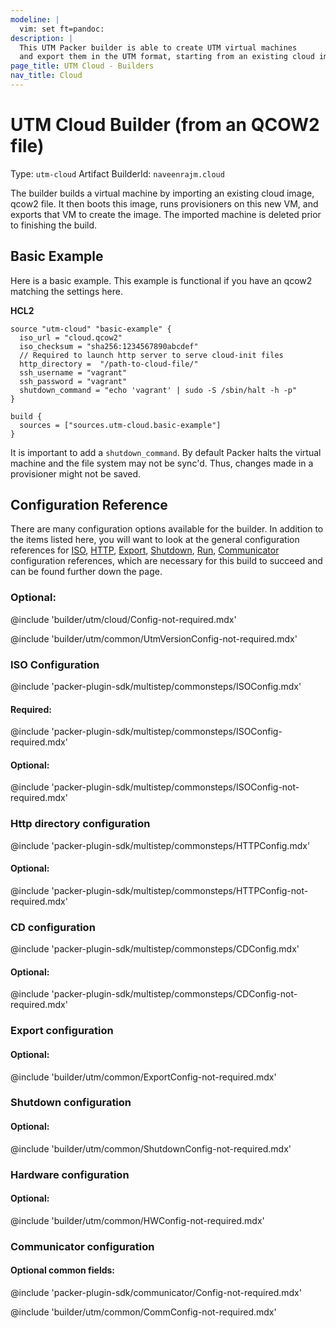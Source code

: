 ```yaml
---
modeline: |
  vim: set ft=pandoc:
description: |
  This UTM Packer builder is able to create UTM virtual machines
  and export them in the UTM format, starting from an existing cloud image (qemu qcow2 image with cloud-init).
page_title: UTM Cloud - Builders
nav_title: Cloud
---
```


# UTM Cloud Builder (from an QCOW2 file)

Type: `utm-cloud`
Artifact BuilderId: `naveenrajm.cloud`

The builder builds a virtual machine by importing an existing cloud image, qcow2 file.
It then boots this image, runs provisioners on this new VM, and exports that VM
to create the image. The imported machine is deleted prior to finishing the
build.

## Basic Example

Here is a basic example. This example is functional if you have an qcow2  matching
the settings here.

**HCL2**

```hcl
source "utm-cloud" "basic-example" {
  iso_url = "cloud.qcow2"
  iso_checksum = "sha256:1234567890abcdef"
  // Required to launch http server to serve cloud-init files
  http_directory =  "/path-to-cloud-file/"
  ssh_username = "vagrant"
  ssh_password = "vagrant"
  shutdown_command = "echo 'vagrant' | sudo -S /sbin/halt -h -p"
}

build {
  sources = ["sources.utm-cloud.basic-example"]
}
```

It is important to add a `shutdown_command`. By default Packer halts the virtual
machine and the file system may not be sync'd. Thus, changes made in a
provisioner might not be saved.

## Configuration Reference

There are many configuration options available for the builder. In addition to
the items listed here, you will want to look at the general configuration
references for [ISO](#iso-configuration),
[HTTP](#http-directory-configuration),
[Export](#export-configuration),
[Shutdown](#shutdown-configuration),
[Run](#run-configuration),
[Communicator](#communicator-configuration)
configuration references, which are
necessary for this build to succeed and can be found further down the page.

### Optional:

@include 'builder/utm/cloud/Config-not-required.mdx'

@include 'builder/utm/common/UtmVersionConfig-not-required.mdx'

### ISO Configuration

@include 'packer-plugin-sdk/multistep/commonsteps/ISOConfig.mdx'

#### Required:

@include 'packer-plugin-sdk/multistep/commonsteps/ISOConfig-required.mdx'

#### Optional:

@include 'packer-plugin-sdk/multistep/commonsteps/ISOConfig-not-required.mdx'


### Http directory configuration

@include 'packer-plugin-sdk/multistep/commonsteps/HTTPConfig.mdx'

#### Optional:

@include 'packer-plugin-sdk/multistep/commonsteps/HTTPConfig-not-required.mdx'

### CD configuration

@include 'packer-plugin-sdk/multistep/commonsteps/CDConfig.mdx'

#### Optional:

@include 'packer-plugin-sdk/multistep/commonsteps/CDConfig-not-required.mdx'

### Export configuration

#### Optional:

@include 'builder/utm/common/ExportConfig-not-required.mdx'



### Shutdown configuration

#### Optional:

@include 'builder/utm/common/ShutdownConfig-not-required.mdx'

### Hardware configuration

#### Optional:

@include 'builder/utm/common/HWConfig-not-required.mdx'

### Communicator configuration

#### Optional common fields:

@include 'packer-plugin-sdk/communicator/Config-not-required.mdx'

@include 'builder/utm/common/CommConfig-not-required.mdx'


